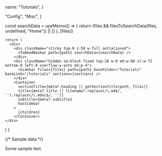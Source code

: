   name: "Tutorials",
}


  "Config",
  "Misc",
]

  const searchData = useMemo(() => {
    return (files && filesToSearchData(files, undefined, "Home")) || []
  }, [files])

    return (
      <div>
        <div className="sticky top-0 z-50 w-full antialiased">
          <TabbedNavbar path={path} searchData={searchData} />
        </div>
        <div className="hidden sm:block fixed top-28 w-0 md:w-60 xl:w-72 bottom-0 left-0 overflow-y-auto md:p-4">
          <Sidebar files={files} path={path} baseFolder="Tutorials" baseLink="/tutorials" sections={sections} />
        </div>
        <Container
          sectionTitle={meta?.heading || getSectionTitle(path, files)}
          title={meta?.title || filename?.replace(/\.md$/, '').replace(/\.mdoc$/, '')}
          subtitle={meta?.subtitle}
          hasSidebar
        >
          {children}
        </Container>
    </div>
  )
}


{/* Sample data */}

Some sample text.
